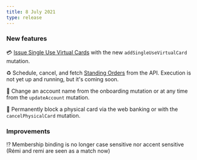 ```yaml
---
title: 8 July 2021
type: release
---
```


### New features

💳 [Issue Single Use Virtual Cards](/topics/cards/virtual/guide-add#add-suv#add-suv) with the new `addSingleUseVirtualCard` mutation.

♻️ Schedule, cancel, and fetch [Standing Orders](/topics/payments/credit-transfers/sepa#standing-orders) from the API. Execution is not yet up and running, but it's coming soon.

📛 Change an account name from the onboarding mutation or at any time from the `updateAccount` mutation.

🚫 Permanently block a physical card via the web banking or with the `cancelPhysicalCard` mutation.

### Improvements

⁉️ Membership binding is no longer case sensitive nor accent sensitive (Rémi and remi are seen as a match now)
